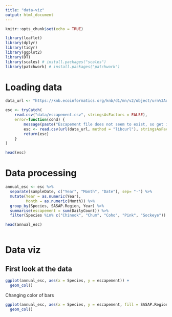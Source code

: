 ```yaml
---
title: "data-viz"
output: html_document
---
```


```r
knitr::opts_chunk$set(echo = TRUE)
```

```r
library(leaflet)
library(dplyr)
library(tidyr)
library(ggplot2)
library(DT)
library(scales) # install.packages("scales")
library(patchwork) # install.packages("patchwork")
```

# Loading data

```r
data_url <- "https://knb.ecoinformatics.org/knb/d1/mn/v2/object/urn%3Auuid%3Af119a05b-bbe7-4aea-93c6-85434dcb1c5e"

esc <- tryCatch(
    read.csv("data/escapement.csv", stringsAsFactors = FALSE),
    error=function(cond) {
        message(paste("Escapement file does not seem to exist, so get it from the KNB."))
        esc <- read.csv(url(data_url, method = "libcurl"), stringsAsFactors = FALSE)
        return(esc)
    }
)

head(esc)
```

# Data processing
```r
annual_esc <- esc %>%
  separate(sampleDate, c("Year", "Month", "Date"), sep= "-") %>%
  mutate(Year = as.numeric(Year), 
         Month = as.numeric(Month)) %>%
  group_by(Species, SASAP.Region, Year) %>%
  summarise(escapement = sum(DailyCount)) %>%
  filter(Species %in% c("Chinook", "Chum", "Coho", "Pink", "Sockeye"))

head(annual_esc)
  
```

# Data viz

## First look at the data
```r
ggplot(annual_esc, aes(x = Species, y = escapement)) +
  geom_col()
```

Changing color of bars
```r
ggplot(annual_esc, aes(x = Species, y = escapement, fill = SASAP.Region)) +
  geom_col()
```

